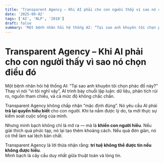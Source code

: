 ```yaml
---
title: 'Transparent Agency – Khi AI phải cho con người thấy vì sao nó chọn điều đó'
date: '2025-09-02'
tags: ['AI', 'NLP', '2018']
draft: false
summary: 'Một bệnh nhân hỏi hệ thống AI: “Tại sao anh khuyên tôi chọn phác đồ này?” Thay vì nói “vì tôi nghĩ v'
---
```


# Transparent Agency – Khi AI phải cho con người thấy vì sao nó chọn điều đó

Một bệnh nhân hỏi hệ thống AI: “Tại sao anh khuyên tôi chọn phác đồ này?” Thay vì nói “vì tôi nghĩ vậy”, AI trình bày chuỗi lập luận: dữ liệu, phân tích rủi ro, nguồn tham chiếu, và cả mức độ không chắc chắn.

Transparent Agency không chấp nhận “mặc định đúng”. Nó yêu cầu AI phải **trả lại quyền hiểu biết** cho con người. Khi ta nắm được lý do, ta mới thực sự kiểm soát cuộc sống của mình.

Nhưng minh bạch không chỉ là mở ra — mà là **khiến con người hiểu**. Nếu giải thích quá phức tạp, nó lại tạo thêm khoảng cách. Nếu quá đơn giản, nó có thể làm sai lệch bản chất.

Transparent Agency là lời thừa nhận rằng: **trí tuệ không thể được tin nếu không được hiểu**.  
Minh bạch là cây cầu duy nhất giữa thuật toán và lòng tin.